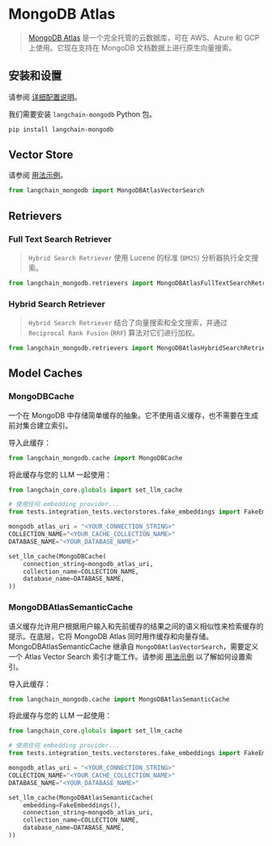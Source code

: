 # MongoDB Atlas

>[MongoDB Atlas](https://www.mongodb.com/docs/atlas/) 是一个完全托管的云数据库，可在 AWS、Azure 和 GCP 上使用。它现在支持在 MongoDB 文档数据上进行原生向量搜索。

## 安装和设置

请参阅 [详细配置说明](/docs/integrations/vectorstores/mongodb_atlas)。

我们需要安装 `langchain-mongodb` Python 包。

```bash
pip install langchain-mongodb
```

## Vector Store

请参阅 [用法示例](/docs/integrations/vectorstores/mongodb_atlas)。

```python
from langchain_mongodb import MongoDBAtlasVectorSearch
```

## Retrievers

### Full Text Search Retriever

>`Hybrid Search Retriever` 使用 Lucene 的标准 (`BM25`) 分析器执行全文搜索。

```python
from langchain_mongodb.retrievers import MongoDBAtlasFullTextSearchRetriever
```

### Hybrid Search Retriever

>`Hybrid Search Retriever` 结合了向量搜索和全文搜索，并通过 `Reciprocal Rank Fusion` (`RRF`) 算法对它们进行加权。
 
```python
from langchain_mongodb.retrievers import MongoDBAtlasHybridSearchRetriever
```

## Model Caches

### MongoDBCache

一个在 MongoDB 中存储简单缓存的抽象。它不使用语义缓存，也不需要在生成前对集合建立索引。

导入此缓存：
```python
from langchain_mongodb.cache import MongoDBCache
```

将此缓存与您的 LLM 一起使用：
```python
from langchain_core.globals import set_llm_cache

# 使用任何 embedding provider...
from tests.integration_tests.vectorstores.fake_embeddings import FakeEmbeddings

mongodb_atlas_uri = "<YOUR_CONNECTION_STRING>"
COLLECTION_NAME="<YOUR_CACHE_COLLECTION_NAME>"
DATABASE_NAME="<YOUR_DATABASE_NAME>"

set_llm_cache(MongoDBCache(
    connection_string=mongodb_atlas_uri,
    collection_name=COLLECTION_NAME,
    database_name=DATABASE_NAME,
))
```


### MongoDBAtlasSemanticCache
语义缓存允许用户根据用户输入和先前缓存的结果之间的语义相似性来检索缓存的提示。在底层，它将 MongoDB Atlas 同时用作缓存和向量存储。
MongoDBAtlasSemanticCache 继承自 `MongoDBAtlasVectorSearch`，需要定义一个 Atlas Vector Search 索引才能工作。请参阅 [用法示例](/docs/integrations/vectorstores/mongodb_atlas) 以了解如何设置索引。

导入此缓存：
```python
from langchain_mongodb.cache import MongoDBAtlasSemanticCache
```

将此缓存与您的 LLM 一起使用：
```python
from langchain_core.globals import set_llm_cache

# 使用任何 embedding provider...
from tests.integration_tests.vectorstores.fake_embeddings import FakeEmbeddings

mongodb_atlas_uri = "<YOUR_CONNECTION_STRING>"
COLLECTION_NAME="<YOUR_CACHE_COLLECTION_NAME>"
DATABASE_NAME="<YOUR_DATABASE_NAME>"

set_llm_cache(MongoDBAtlasSemanticCache(
    embedding=FakeEmbeddings(),
    connection_string=mongodb_atlas_uri,
    collection_name=COLLECTION_NAME,
    database_name=DATABASE_NAME,
))
```